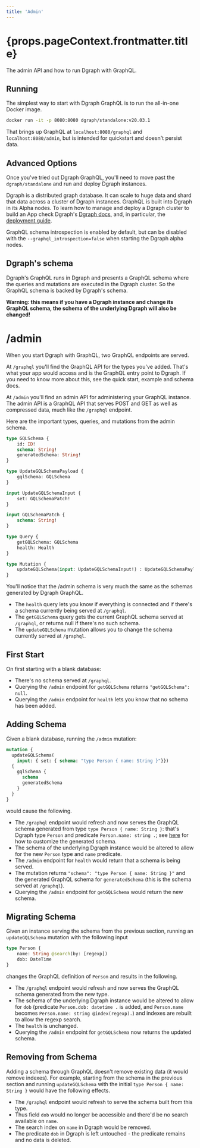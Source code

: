 ```yaml
---
title: 'Admin'
---
```


<h1>{props.pageContext.frontmatter.title}</h1>

The admin API and how to run Dgraph with GraphQL.

## Running

The simplest way to start with Dgraph GraphQL is to run the all-in-one Docker image.

```sh
docker run -it -p 8080:8080 dgraph/standalone:v20.03.1
```

That brings up GraphQL at `localhost:8080/graphql` and `localhost:8080/admin`, but is intended for quickstart and doesn't persist data.

## Advanced Options

Once you've tried out Dgraph GraphQL, you'll need to move past the `dgraph/standalone` and run and deploy Dgraph instances.

Dgraph is a distributed graph database.  It can scale to huge data and shard that data across a cluster of Dgraph instances.  GraphQL is built into Dgraph in its Alpha nodes. To learn how to manage and deploy a Dgraph cluster to build an App check Dgraph's [Dgraph docs](https://docs.dgraph.io/), and, in particular, the [deployment guide](https://docs.dgraph.io/deploy/).

GraphQL schema introspection is enabled by default, but can be disabled with the `--graphql_introspection=false` when starting the Dgraph alpha nodes.

## Dgraph's schema

Dgraph's GraphQL runs in Dgraph and presents a GraphQL schema where the queries and mutations are executed in the Dgraph cluster.  So the GraphQL schema is backed by Dgraph's schema.

**Warning: this means if you have a Dgraph instance and change its GraphQL schema, the schema of the underlying Dgraph will also be changed!**

# /admin

When you start Dgraph with GraphQL, two GraphQL endpoints are served.

At `/graphql` you'll find the GraphQL API for the types you've added.  That's what your app would access and is the GraphQL entry point to Dgraph.  If you need to know more about this, see the quick start, example and schema docs.

At `/admin` you'll find an admin API for administering your GraphQL instance.  The admin API is a GraphQL API that serves POST and GET as well as compressed data, much like the `/graphql` endpoint.

Here are the important types, queries, and mutations from the admin schema.

```graphql
type GQLSchema {
	id: ID!
	schema: String! 
	generatedSchema: String!
}

type UpdateGQLSchemaPayload {
	gqlSchema: GQLSchema
}

input UpdateGQLSchemaInput {
	set: GQLSchemaPatch!
}

input GQLSchemaPatch {
	schema: String!
}

type Query {
	getGQLSchema: GQLSchema
	health: Health
}

type Mutation {
	updateGQLSchema(input: UpdateGQLSchemaInput!) : UpdateGQLSchemaPayload
}
```

You'll notice that the /admin schema is very much the same as the schemas generated by Dgraph GraphQL.

* The `health` query lets you know if everything is connected and if there's a schema currently being served at `/graphql`.
* The `getGQLSchema` query gets the current GraphQL schema served at `/graphql`, or returns null if there's no such schema.
* The `updateGQLSchema` mutation allows you to change the schema currently served at `/graphql`.

## First Start

On first starting with a blank database:

* There's no schema served at `/graphql`.
* Querying the `/admin` endpoint for `getGQLSchema` returns `"getGQLSchema": null`.
* Querying the `/admin` endpoint for `health` lets you know that no schema has been added.

## Adding Schema

Given a blank database, running the `/admin` mutation:

```graphql
mutation {
  updateGQLSchema(
    input: { set: { schema: "type Person { name: String }"}})
  {
    gqlSchema {
      schema
      generatedSchema
    }
  }
}
```

would cause the following.

* The `/graphql` endpoint would refresh and now serves the GraphQL schema generated from type `type Person { name: String }`: that's Dgraph type `Person` and predicate `Person.name: string .`; see [here](/dgraph) for how to customize the generated schema.
* The schema of the underlying Dgraph instance would be altered to allow for the new `Person` type and `name` predicate.
* The `/admin` endpoint for `health` would return that a schema is being served.
* The mutation returns `"schema": "type Person { name: String }"` and the generated GraphQL schema for `generatedSchema` (this is the schema served at `/graphql`).
* Querying the `/admin` endpoint for `getGQLSchema` would return the new schema.

## Migrating Schema

Given an instance serving the schema from the previous section, running an `updateGQLSchema` mutation with the following input

```graphql
type Person {
    name: String @search(by: [regexp])
    dob: DateTime
}
```

changes the GraphQL definition of `Person` and results in the following.

* The `/graphql` endpoint would refresh and now serves the GraphQL schema generated from the new type.
* The schema of the underlying Dgraph instance would be altered to allow for `dob` (predicate `Person.dob: datetime .` is added, and `Person.name` becomes `Person.name: string @index(regexp).`) and indexes are rebuilt to allow the regexp search.
* The `health` is unchanged.
* Querying the `/admin` endpoint for `getGQLSchema` now returns the updated schema.

## Removing from Schema

Adding a schema through GraphQL doesn't remove existing data (it would remove indexes).  For example, starting from the schema in the previous section and running `updateGQLSchema` with the initial `type Person { name: String }` would have the following effects.

* The `/graphql` endpoint would refresh to serve the schema built from this type.
* Thus field `dob` would no longer be accessible and there'd be no search available on `name`.
* The search index on `name` in Dgraph would be removed.
* The predicate `dob` in Dgraph is left untouched - the predicate remains and no data is deleted.
